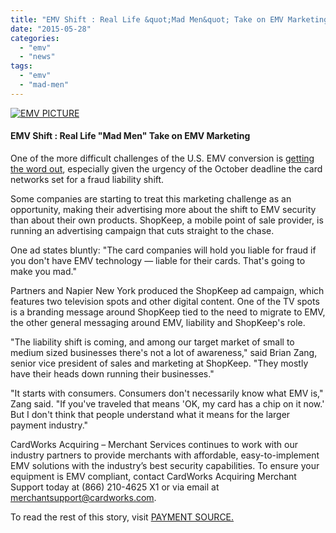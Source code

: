 ```yaml
---
title: "EMV Shift : Real Life &quot;Mad Men&quot; Take on EMV Marketing"
date: "2015-05-28"
categories: 
  - "emv"
  - "news"
tags: 
  - "emv"
  - "mad-men"
---
```


[![EMV PICTURE](images/EMV-PICTURE-300x210.png)](http://cwastaging.wpengine.com/wp-content/uploads/2015/05/EMV-PICTURE.png)

#### EMV Shift : Real Life "Mad Men" Take on EMV Marketing

One of the more difficult challenges of the U.S. EMV conversion is [getting the word out](http://www.paymentssource.com/news/regulation-compliance/a-third-of-us-merchants-have-never-heard-of-emv-report-3020533-1.html), especially given the urgency of the October deadline the card networks set for a fraud liability shift.

Some companies are starting to treat this marketing challenge as an opportunity, making their advertising more about the shift to EMV security than about their own products. ShopKeep, a mobile point of sale provider, is running an advertising campaign that cuts straight to the chase.

One ad states bluntly: "The card companies will hold you liable for fraud if you don't have EMV technology — liable for their cards. That's going to make you mad."

Partners and Napier New York produced the ShopKeep ad campaign, which features two television spots and other digital content. One of the TV spots is a branding message around ShopKeep tied to the need to migrate to EMV, the other general messaging around EMV, liability and ShopKeep's role.

"The liability shift is coming, and among our target market of small to medium sized businesses there's not a lot of awareness," said Brian Zang, senior vice president of sales and marketing at ShopKeep. "They mostly have their heads down running their businesses."

"It starts with consumers. Consumers don't necessarily know what EMV is," Zang said. "If you've traveled that means 'OK, my card has a chip on it now.' But I don't think that people understand what it means for the larger payment industry."

CardWorks Acquiring – Merchant Services continues to work with our industry partners to provide merchants with affordable, easy-to-implement EMV solutions with the industry’s best security capabilities. To ensure your equipment is EMV compliant, contact CardWorks Acquiring Merchant Support today at (866) 210-4625 X1 or via email at merchantsupport@cardworks.com.

To read the rest of this story, visit [PAYMENT SOURCE.](http://www.paymentssource.com/news/technology/real-life-mad-men-take-on-emv-marketing-3021423-1.html?utm_campaign=atm%20debit-may%2028%202015&utm_medium=email&utm_source=newsletter&ET=paymentssource%3Ae4458611%3A4753333a%3A&st=email)
